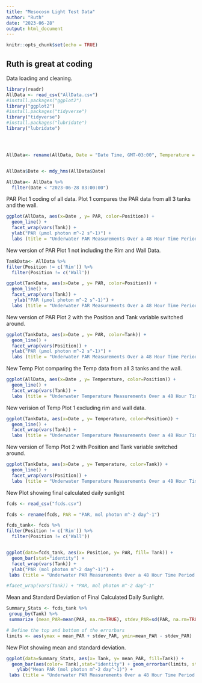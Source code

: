 ---
title: "Mesocosm Light Test Data"
author: "Ruth"
date: "2023-06-28"
output: html_document
---

```{r setup, include=FALSE}
knitr::opts_chunk$set(echo = TRUE)
```

## Ruth is great at coding

Data loading and cleaning.

```{r}
library(readr)
AllData <- read_csv("AllData.csv")
#install.packages("ggplot2")
library("ggplot2")
#install.packages("tidyverse")
library("tidyverse")
#install.packages("lubridate")
library("lubridate")




AllData<- rename(AllData, Date = "Date Time, GMT-03:00", Temperature = "Temp, °C (LGR S/N: 1058708, SEN S/N: 1058708)"  , PAR = "PAR,  µmol photon m^-2 s^-1")


AllData$Date <- mdy_hms(AllData$Date)

AllData<- AllData %>%
  filter(Date < "2023-06-28 03:00:00")

```

PAR Plot 1 coding of all data. Plot 1 compares the PAR data from all 3 tanks and the wall.

```{r}
ggplot(AllData, aes(x=Date , y= PAR, color=Position)) + 
  geom_line() + 
  facet_wrap(vars(Tank)) + 
  ylab("PAR (µmol photon m^-2 s^-1)") +
  labs (title = "Underwater PAR Measurements Over a 48 Hour Time Period in the Mesocosm", subtitle = "All Data", caption = "This graph compares the amount of light that 3 tanks recieved on the rim and underwater and compares that to the direct sunlight (Wall).")
```

New version of PAR Plot 1 not including the Rim and Wall Data.

```{r}

TankData<- AllData %>%
filter(Position != c('Rim')) %>%
  filter(Position != c('Wall')) 

ggplot(TankData, aes(x=Date , y= PAR, color=Position)) + 
  geom_line() + 
  facet_wrap(vars(Tank)) +
   ylab("PAR (µmol photon m^-2 s^-1)") +
  labs (title = "Underwater PAR Measurements Over a 48 Hour Time Period in the Mesocosm", subtitle = "Only Data Collected Underwater Inside the Tanks", caption = "This graph compares the distribution of light underwater in each tank that was measured.")


```

New version of PAR Plot 2 with the Position and Tank variable switched around.

```{r}
ggplot(TankData, aes(x=Date , y= PAR, color=Tank)) + 
  geom_line() + 
  facet_wrap(vars(Position)) + 
  ylab("PAR (µmol photon m^-2 s^-1)") +
  labs (title = "Underwater PAR Measurements Over a 48 Hour Time Period in the Mesocosm", subtitle = "Compares the Light Measurements in Different Areas Underwater Inside the Tanks", caption = "This graph compares the distribution of light throughout the bottom surface of each tank that was measured.")
```

New Temp Plot comparing the Temp data from all 3 tanks and the wall.

```{r}
ggplot(AllData, aes(x=Date , y= Temperature, color=Position)) + 
  geom_line() + 
  facet_wrap(vars(Tank)) + 
  labs (title = "Underwater Temperature Measurements Over a 48 Hour Time Period in the Mesocosm", subtitle = "All Data", caption = "This graph compares the temperature that 3 tanks experienced on the rim and underwater and compares that to the direct sunlight (Wall).")
```

New verision of Temp Plot 1 excluding rim and wall data.

```{r}
ggplot(TankData, aes(x=Date , y= Temperature, color=Position)) + 
  geom_line() + 
  facet_wrap(vars(Tank)) +
  labs (title = "Underwater Temperature Measurements Over a 48 Hour Time Period in the Mesocosm", subtitle = "Only Data Collected Underwater Inside the Tanks", caption = "This graph compares the distribution of temperature experienced underwater in each tank that was measured.")
```

New version of Temp Plot 2 with Position and Tank variable switched around.

```{r}
ggplot(TankData, aes(x=Date , y= Temperature, color=Tank)) + 
  geom_line() + 
  facet_wrap(vars(Position)) + 
  labs (title = "Underwater Temperature Measurements Over a 48 Hour Time Period in the Mesocosm", subtitle = "Compares the Temperature Measurements in Different Areas Underwater Inside the Tanks", caption = "This graph compares the distribution of temperature experienced throughout the bottom surface of each tank that was measured.")
```
New Plot showing final calculated daily sunlight
```{r}
fcds <- read_csv("fcds.csv")

fcds <- rename(fcds, PAR = "PAR, mol photon m^-2 day^-1")

fcds_tank<- fcds %>%
filter(Position != c('Rim')) %>%
  filter(Position != c('Wall')) 


ggplot(data=fcds_tank, aes(x= Position, y= PAR, fill= Tank)) + 
  geom_bar(stat="identity") +
  facet_wrap(vars(Tank)) +
  ylab("PAR (mol photon m^-2 day^-1)") +
 labs (title = "Underwater PAR Measurements Over a 48 Hour Time Period in the Mesocosm", subtitle = "Final Calculated Daily Sunlight", caption = "These three barplots compare the amount of light in mol photon m^-2 day^-1 that different locations inside the tanks received.")

#facet_wrap(vars(Tank)) + "PAR, mol photon m^-2 day^-1"
```
Mean and Standard Deviation of Final Calculated Daily Sunlight.
```{r}
Summary_Stats <- fcds_tank %>%
 group_by(Tank) %>%
 summarize (mean_PAR=mean(PAR, na.rm=TRUE), stdev_PAR=sd(PAR, na.rm=TRUE))

# Define the top and bottom of the errorbars
limits <- aes(ymax = mean_PAR + stdev_PAR, ymin=mean_PAR - stdev_PAR)

```

New Plot showing mean and standard deviation.
```{r}
ggplot(data=Summary_Stats, aes(x= Tank, y= mean_PAR, fill=Tank)) + 
  geom_bar(aes(color= Tank),stat="identity") + geom_errorbar(limits, stat= "identity", width=0.1) +
    ylab("Mean PAR (mol photon m^-2 day^-1)") +
 labs (title = "Underwater PAR Measurements Over a 48 Hour Time Period in the Mesocosm", subtitle = "Final Calculated Daily Sunlight - Mean and Standard Deviation", caption = "This bar graph compares the average amount of light in mol photon m^-2 day^-1 that each tank received.")
```

